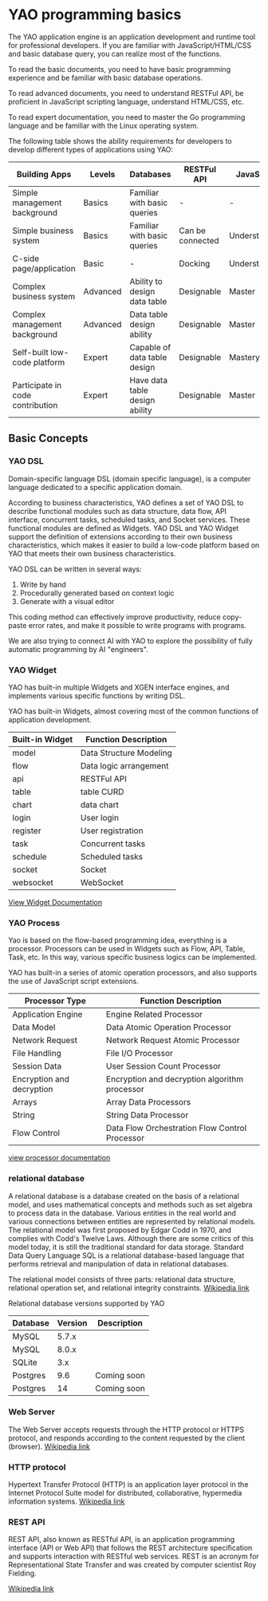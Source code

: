 # YAO programming basics

The YAO application engine is an application development and runtime tool for professional developers. If you are familiar with JavaScript/HTML/CSS and basic database query, you can realize most of the functions.

To read the basic documents, you need to have basic programming experience and be familiar with basic database operations.

To read advanced documents, you need to understand RESTFul API, be proficient in JavaScript scripting language, understand HTML/CSS, etc.

To read expert documentation, you need to master the Go programming language and be familiar with the Linux operating system.

The following table shows the ability requirements for developers to develop different types of applications using YAO:

| Building Apps                    | Levels   | Databases                      | RESTFul API      | JavaScript    | HTML/CSS/VUE/React/Other | Golang |
| -------------------------------- | -------- | ------------------------------ | ---------------- | ------------- | ------------------------ | ------ |
| Simple management background     | Basics   | Familiar with basic queries    | -                | -             | -                        | -      |
| Simple business system           | Basics   | Familiar with basic queries    | Can be connected | Understanding | -                        | -      |
| C-side page/application          | Basic    | -                              | Docking          | Understanding | Proficient               | -      |
| Complex business system          | Advanced | Ability to design data table   | Designable       | Master        | Understand               | -      |
| Complex management background    | Advanced | Data table design ability      | Designable       | Master        | Understand               | -      |
| Self-built low-code platform     | Expert   | Capable of data table design   | Designable       | Mastery       | Proficient               | -      |
| Participate in code contribution | Expert   | Have data table design ability | Designable       | Master        | Proficient               | Master |

## Basic Concepts

### YAO DSL

Domain-specific language DSL (domain specific language), is a computer language dedicated to a specific application domain.

According to business characteristics, YAO defines a set of YAO DSL to describe functional modules such as data structure, data flow, API interface, concurrent tasks, scheduled tasks, and Socket services. These functional modules are defined as Widgets.
YAO DSL and YAO Widget support the definition of extensions according to their own business characteristics, which makes it easier to build a low-code platform based on YAO that meets their own business characteristics.

YAO DSL can be written in several ways:

1. Write by hand
2. Procedurally generated based on context logic
3. Generate with a visual editor

This coding method can effectively improve productivity, reduce copy-paste error rates, and make it possible to write programs with programs.

We are also trying to connect AI with YAO to explore the possibility of fully automatic programming by AI "engineers".

### YAO Widget

YAO has built-in multiple Widgets and XGEN interface engines, and implements various specific functions by writing DSL.

YAO has built-in Widgets, almost covering most of the common functions of application development.

| Built-in Widget | Function Description    |
| --------------- | ----------------------- |
| model           | Data Structure Modeling |
| flow            | Data logic arrangement  |
| api             | RESTFul API             |
| table           | table CURD              |
| chart           | data chart              |
| login           | User login              |
| register        | User registration       |
| task            | Concurrent tasks        |
| schedule        | Scheduled tasks         |
| socket          | Socket                  |
| websocket       | WebSocket               |

[View Widget Documentation](../manual/Widgets/API)

### YAO Process

Yao is based on the flow-based programming idea, everything is a processor. Processors can be used in Widgets such as Flow, API, Table, Task, etc. In this way, various specific business logics can be implemented.

YAO has built-in a series of atomic operation processors, and also supports the use of JavaScript script extensions.

| Processor Type            | Function Description                           |
| ------------------------- | ---------------------------------------------- |
| Application Engine        | Engine Related Processor                       |
| Data Model                | Data Atomic Operation Processor                |
| Network Request           | Network Request Atomic Processor               |
| File Handling             | File I/O Processor                             |
| Session Data              | User Session Count Processor                   |
| Encryption and decryption | Encryption and decryption algorithm processor  |
| Arrays                    | Array Data Processors                          |
| String                    | String Data Processor                          |
| Flow Control              | Data Flow Orchestration Flow Control Processor |

[view processor documentation](../manual/processors/application-engine)

### relational database

A relational database is a database created on the basis of a relational model, and uses mathematical concepts and methods such as set algebra to process data in the database. Various entities in the real world and various connections between entities are represented by relational models. The relational model was first proposed by Edgar Codd in 1970, and complies with Codd's Twelve Laws. Although there are some critics of this model today, it is still the traditional standard for data storage. Standard Data Query Language SQL is a relational database-based language that performs retrieval and manipulation of data in relational databases.

The relational model consists of three parts: relational data structure, relational operation set, and relational integrity constraints. [Wikipedia link](https://en.wikipedia.org/wiki/%E5%85%B3%E7%B3%BB%E6%95%B0%E6%8D%AE%E5%BA%93)

Relational database versions supported by YAO

| Database | Version | Description |
| -------- | ------- | ----------- |
| MySQL    | 5.7.x   |             |
| MySQL    | 8.0.x   |             |
| SQLite   | 3.x     |             |
| Postgres | 9.6     | Coming soon |
| Postgres | 14      | Coming soon |

### Web Server

The Web Server accepts requests through the HTTP protocol or HTTPS protocol, and responds according to the content requested by the client (browser). [Wikipedia link](https://en.wikipedia.org/wiki/Web_server)

### HTTP protocol

Hypertext Transfer Protocol (HTTP) is an application layer protocol in the Internet Protocol Suite model for distributed, collaborative, hypermedia information systems. [Wikipedia link](https://en.wikipedia.org/wiki/Hypertext_Transfer_Protocol)

### REST API

REST API, also known as RESTful API, is an application programming interface (API or Web API) that follows the REST architecture specification and supports interaction with RESTful web services. REST is an acronym for Representational State Transfer and was created by computer scientist Roy Fielding.

[Wikipedia link](https://en.wikipedia.org/wiki/Representational_state_transfer)

<Div style={{ display: "flex", justifyContent: "right" }}>
  <Link
    type="next"
    title="How to get help"
    link="Basics/How to get help"
  ></Link>
</Div>
